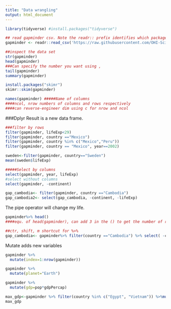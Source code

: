```yaml
---
title: "Data wrangling"
output: html_document
---
```


```r
library(tidyverse) #install.packages("tidyverse")
```



```r
## read gapminder csv. Note the readr:: prefix identifies which package it's in
gapminder <- readr::read_csv('https://raw.githubusercontent.com/OHI-Science/data-science-training/master/data/gapminder.csv')

##inspect the data set 
str(gapminder)
head(gapminder)
###Can specify the number you want using ,
tail(gapminder)
summary(gapminder)

install.packages("skimr")
skimr::skim(gapminder)

names(gapminder) #####Name of columns
####ncol, nrow numbers of columns and rows respectively
####can reverse-engineer dim using c for nrow and ncol
```

###Dplyr
Result is a new data frame. 

```r
###filter by rows 
filter(gapminder, lifeExp<29)
filter(gapminder, country =="Mexico")
filter(gapminder, country %in% c("Mexico","Peru"))
filter(gapminder, country == "Mexico", year==2002)

sweden<-filter(gapminder, country=="Sweden")
mean(sweden$lifeExp)

#####Select by columns
select(gapminder, year, lifeExp)
#select without columns
select(gapminder, -continent)

gap_cambodia<- filter(gapminder, country =="Cambodia")
gap_cambodia2<- select(gap_cambodia, -continent, -lifeExp)

```

The pipe operator will change my life.

```r
gapminder%>% head()
####equ. of head(gapminder), can add 3 in the () to get the number of rows you want

##ctr, shift, m shortcut for %>% 
gap_cambodia<- gapminder%>% filter(country =="Cambodia") %>% select( -continent, -lifeExp)


```

Mutate adds new variables
```r
gapminder %>% 
  mutate(index=1:nrow(gapminder))

gapminder %>% 
  mutate(planet="Earth")

gapminder %>% 
  mutate(gdp=pop*gdpPercap)

max_gdp<-gapminder %>% filter(country %in% c("Egypt", "Vietnam")) %>%mutate(gdp=pop*gdpPercap) %>% mutate(max.gdp=max(gdp))
max_gdp


```





